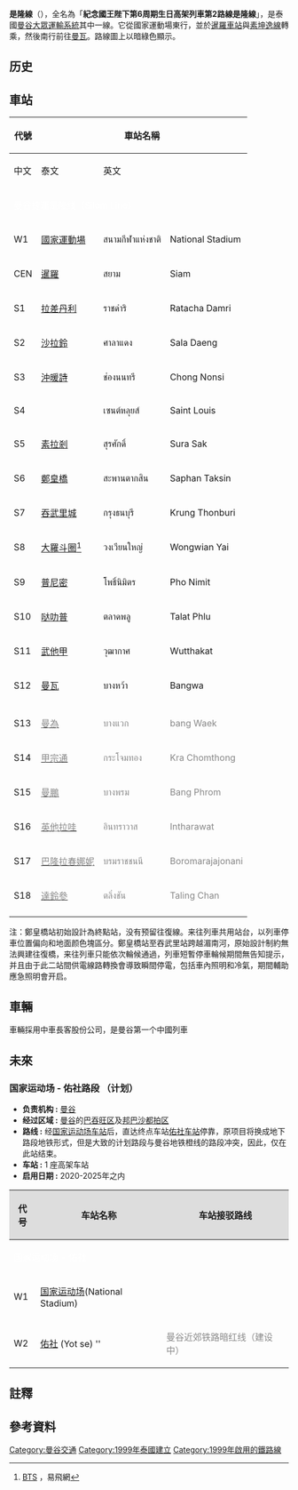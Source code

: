 {{expand|time=2015-11-18T06:36:23+00:00}}
{{NoteTA |G1=Transport |G2=Railway
|1= T=zh:是隆線;zh-hans: 世隆线;zh-hant:是隆線;zh-cn: 世隆线;zh-hk: 是隆線;zh-tw: 席隆線;zh-mo: 是隆線;
|1=zh:素坤逸;zh-hans:素坤逸;zh-cn:素坤逸;zh-hk:素坤逸;zh-tw:蘇坤蔚;zh-mo:素坤逸;
|2=zh:是隆;zh-hans:世隆;zh-hant:是隆;zh-cn:世隆;zh-hk:是隆;zh-tw:席隆;zh-mo:是隆;
}}
{{Infobox rail line
| rail_name=是隆線
| other_name= สายสีลม 
| name_bgcolor=
| box_width=
| min-width=
| banner_color= #{{BTS color|Silom}}
| sec_banner_color=
| third_banner_color=
| logo_filename=BTS-Logo.svg
| logo_width=50px
| logo_note=
| image=Bangkok Skytrain 06.jpg
| imagesize=280px
| caption=近[[沖暖詩車站|沖暖詩車站]]
| code_name=
| locale={{THA}}[[曼谷|曼谷]]
| service_type=
| network=[[曼谷大眾運輸系統|曼谷大眾運輸系統]]
| status=營運中
| stations=13
| start=[[國家運動場車站|國家運動場]]
| end           = [[曼瓦車站|曼瓦]]
|character=高架
| lines=
| constructor=
| begin_operation=1999年12月5日
| type          = [[捷運|捷運]]
|track_gauge = {{RailGauge|sg|lk=on}}
|system_length= 14.5
| map           = {{是隆線RDT}}
}}
'''是隆線'''（{{thai|t=สายสีลม|phon=S̄āy s̄īlm|r=Sai Silom}}），全名為「'''紀念國王陛下第6周期{{notetag|72歲。}}生日高架列車第2路線是隆線'''」，是泰國[[曼谷大眾運輸系統|曼谷大眾運輸系統]]其中一線。它從國家運動場東行，並於[[暹羅車站|暹羅車站]]與[[素坤逸線|素坤逸線]]轉乘，然後南行前往[[曼瓦車站|曼瓦]]。路線圖上以暗綠色顯示。

==历史==
== 車站 ==
{| class="wikitable" style="font-size:85%;width:70%"
!rowspan="2"|代號
!colspan="3"|車站名稱
!rowspan="2"|車站接駁路線
!rowspan="2"|啟用日期
|-
!中文!!泰文!!英文
|-
!colspan=6 style="background: #{{BTS color|Silom}}; color:#FFFFFF;"|<font color="#FFFFFF">曼谷捷運是隆线（Silom Line）
|-align=center
|W1
|[[國家運動場車站|國家運動場]]
|สนามกีฬาแห่งชาติ
|National Stadium
|
|rowspan=5|1999年12月5日
|-align=center
|CEN
|[[暹羅車站|暹羅]]
|สยาม
|Siam
| align="left" |[[素坤逸線|素坤逸線]]
|-align=center
|S1
|[[拉差丹利車站|拉差丹利]]
|ราชดำริ
|Ratacha Damri
|
|-align=center
|S2
|[[沙拉鈴車站|沙拉鈴]]
|ศาลาแดง
|Sala Daeng
| align="left" |[[曼谷地铁蓝線|曼谷地铁蓝線]]：[[是隆車站|是隆車站]]
|-align=center
|S3 
|[[沖暖詩車站|沖暖詩]]
|ช่องนนทรี
|Chong Nonsi
| align="left" |[[File:Bangkok_BRT_logo.svg|25px]][[曼谷快速公交系統|曼谷快速公交系統沙吞-拉差蓬線]]：[[沙吞車站|沙吞車站]]<br>[[曼谷單軌鐵路淺藍線|曼谷單軌鐵路淺藍線]]（計畫）
|-align=center
|S4
|{{link-en|聖類思車站|Saint Louis BTS station|聖類思}}
|เซนต์หลุยส์
|Saint Louis
|
|rowspan=1|2021年2月8日
|-align=center
|S5
|[[素拉剎車站|素拉剎]]
|สุรศักดิ์
|Sura Sak
|
|rowspan=2|1999年12月5日
|-align=center
|S6
|[[鄭皇橋車站|鄭皇橋]]
|สะพานตากสิน
|Saphan Taksin
|
|-align=center
|S7
|[[吞武里城車站|吞武里城]]
|กรุงธนบุรี
|Krung Thonburi
| align="left" |[[曼谷旅客捷运金线|曼谷旅客捷运金线]]
|rowspan=2|2009年5月15日
|-align=center
|S8
|[[大羅斗圈車站|大羅斗圈]]<ref>[http://cms.ezfly.com/%E6%B3%B0%E5%9C%8B%E6%97%85%E9%81%8A%E5%A5%BD%E5%A5%BD%E7%8E%A9/%E7%8E%A9%E6%9B%BC%E8%B0%B7/%E6%97%85%E9%81%8A%E8%B3%87%E8%A8%8A/BTS BTS] {{Wayback|url=http://cms.ezfly.com/%E6%B3%B0%E5%9C%8B%E6%97%85%E9%81%8A%E5%A5%BD%E5%A5%BD%E7%8E%A9/%E7%8E%A9%E6%9B%BC%E8%B0%B7/%E6%97%85%E9%81%8A%E8%B3%87%E8%A8%8A/BTS |date=20210124043612 }}，易飛網</ref>
|วงเวียนใหญ่
|Wongwian Yai
| align="left" |[[曼谷近郊鐵路暗紅線|曼谷近郊鐵路暗紅線]]（計畫）<br/>[[曼谷地鐵紫線|曼谷地鐵紫線]]（計畫）
|-align=center
|S9
|[[普尼密車站|普尼密]]
|โพธิ์นิมิตร
|Pho Nimit
|
|2012年1月12日
|-align=center
|S10
|[[哒叻普車站|哒叻普]]
|ตลาดพลู
|Talat Phlu
| align="left" |[[File:Bangkok_BRT_logo.svg|25px]][[曼谷快速公交系統|曼谷快速公交系統沙吞-拉差蓬線]]：[[拉差蓬車站|拉差蓬車站]]
|2012年2月14日
|-align=center
|S11
|[[武他甲車站|武他甲]]
|วุฒากาศ
|Wutthakat
| align="left" |[[曼谷近郊鐵路暗紅線|曼谷近郊鐵路暗紅線]]（計畫）
|rowspan=2|2012年12月5日
|-align=center
|S12
|[[曼瓦車站|曼瓦]]
|บางหว้า
|Bangwa
| align="left" |[[曼谷地鐵藍線|曼谷地鐵藍線]]
|-
|-align=center
|S13 
|[[曼為車站|<font color="#888888">曼為]]
|<font color="#888888">บางแวก
|<font color="#888888">bang Waek
|
|rowspan=6|<font color="#888888">計畫中
|-align=center
|S14
|[[甲宗通車站|<font color="#888888">甲宗通]]
|<font color="#888888">กระโจมทอง
|<font color="#888888">Kra Chomthong
|
|-align=center
|S15
|[[曼鵬車站|<font color="#888888">曼鵬]]
|<font color="#888888">บางพรม
|<font color="#888888">Bang Phrom
|
|-align=center
|S16
|[[英他拉哇車站|<font color="#888888">英他拉哇]]
|<font color="#888888">อินทราวาส
|<font color="#888888">Intharawat
|
|-align=center
|S17
|[[巴隆拉春娜妮车站|<font color="#888888">巴隆拉春娜妮]]
|<font color="#888888">บรมราชชนนี
|<font color="#888888">Boromarajajonani
|
|-align=center
|S18
|[[達鈴參車站|<font color="#888888">達鈴參]]
|<font color="#888888">ตลิ่งชัน
|<font color="#888888">Taling Chan
| align="left" |[[曼谷近郊鐵路浅淺紅線|曼谷近郊鐵路浅淺紅線]]（興建中）
|-align=center
|}

注：鄭皇橋站初始設計為終點站，没有预留往復線。来往列車共用站台，以列車停車位置偏向和地面颜色塊區分。鄭皇橋站至吞武里站跨越湄南河，原始設計制約無法興建往復橋，来往列車只能依次輪候通過，列車短暫停車輪候期間無告知提示，并且由于此二站間供電線路轉換會導致瞬間停電，包括車內照明和冷氣，期間輔助應急照明會开启。

==車輛==
車輛採用中車長客股份公司，是曼谷第一个中國列車

== 未來 ==

=== 国家运动场 - 佑社路段 （计划）===
* '''负责机构 :''' [[曼谷_(地方直辖机构)|曼谷]]
* '''经过区域 :''' [[曼谷|曼谷]]的[[巴吞旺区|巴吞旺区]]及[[邦巴沙都拍区|邦巴沙都拍区]] 
* '''路线 :''' 经[[国家运动场车站|国家运动场车站]]后，直达终点车站[[佑社车站|佑社车站]]停靠，原项目将换成地下路段地铁形式，但是大致的计划路段与曼谷地铁橙线的路段冲突，因此，仅在此站结束。
* '''车站 :''' 1 座高架车站
* '''启用日期 :''' 2020-2025年之内

{| class="wikitable" style="font-size:100%;width:55%"
! style="background-color:#dddddd"|代号
! style="background-color:#dddddd"|车站名称
! style="background-color:#dddddd" colspan="2"|车站接驳路线
|-align=center
| colspan = 7 bgcolor="#{{BTS color|Silom}}"|<font color="#ffffff">国家运动场 - 佑社</font>
|-
|W1
|[[国家运动场|国家运动场]](National Stadium)
|
|- 
|W2
|[[佑社|佑社]] (Yot se) ''
| align="left" |<font color="#888888">曼谷近郊铁路暗红线</span>（建设中）
|}
== 註釋 ==
{{notefoot}}
== 參考資料 ==
{{Reflist}}

{{是隆線}}
{{曼谷大眾運輸}}
{{东盟城市轨道系统}}
[[Category:曼谷交通|Category:曼谷交通]]
[[Category:1999年泰國建立|Category:1999年泰國建立]]
[[Category:1999年啟用的鐵路線|Category:1999年啟用的鐵路線]]